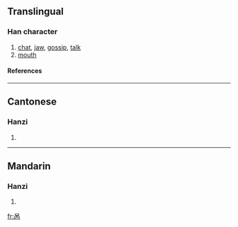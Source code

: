{{see|咼}}

==Translingual==
===Han character===
{{Han char|rn=30|rad=口|as=04|sn=7|four=|canj=口人月 (ROB), XX口人月 (XXROB)}}
# [[chat]], [[jaw]], [[gossip]], [[talk]]
# [[mouth]]
====References====
{{Han ref|kx=0181.191|hdz=10589.040|uh=5459|ud=21593}}
----
==Cantonese==
===Hanzi===
{{yue-hanzi|jyut=|y=gwa3}}
# {{defn|Cantonese}}
----
==Mandarin==
===Hanzi===
{{cmn-hanzi|tra=咼|pin=[[guō]] (guo1), [[kuāi]] (kuai1), [[wāi]] (wai1)|wg=kuo<sup>1</sup>, k'uai<sup>1</sup>, wai<sup>1</sup>}}
# {{defn|Mandarin}}

[[fr:呙]]